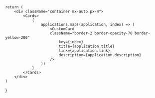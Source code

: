 
    
    return (
        <div className="container mx-auto px-4">
            <Cards>
                {
                    applications.map((application, index) => (
                        <CustomCard
                        className="border-2 border-opacity-70 border-yellow-200"
                            key={index}
                            title={application.title}
                            link={application.link}
                            description={application.description}
                        />
                    ))
                }
            </Cards>
        </div>
    )
}